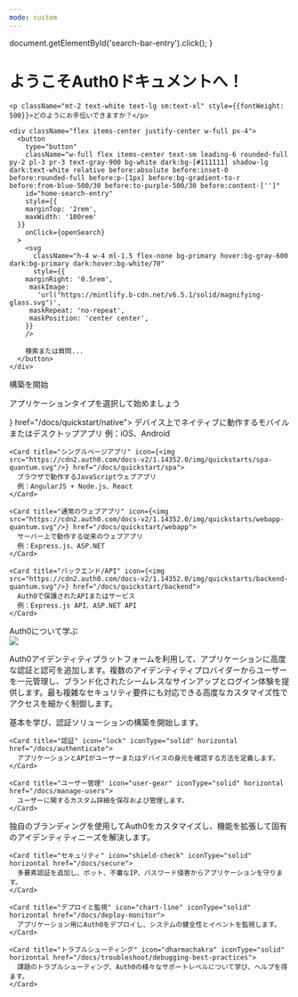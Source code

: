 ```yaml
---
mode: custom
---
```


  document.getElementById('search-bar-entry').click();
}

<div className="relative w-full flex items-center justify-center" style={{ height: 'auto', minHeight: '28rem', overflow: 'hidden' }}>
  <div
    id="background-div"
    class="absolute inset-0"
    style={{
  height: "100%",
  background: "linear-gradient(197deg, rgb(17, 17, 17) 21.66%, rgb(25, 25, 25) 56.46%, rgb(64, 22, 160) 92.21%, rgb(63, 89, 228) 106.26%)",
  backgroundSize: "cover",
  backgroundPosition: "center"
}}
  />

  <div style={{ position: 'absolute', textAlign: 'center', padding: '0 1rem', maxWidth: '100%', left: '50%', transform: 'translateX(-50%)' }}>
    <h1
      className="text-white text-3xl sm:text-4xl md:text-5xl lg:text-6xl"
      style={{
        marginTop: '2rem',
        fontWeight: 500,
        margin: '0',
        textAlign: 'center'
    }}
    >
      ようこそ<span className="bg-gradient-to-r from-blue-600 to-orange-300 bg-clip-text text-transparent">Auth0</span>ドキュメントへ！
    </h1>

    <p className="mt-2 text-white text-lg sm:text-xl" style={{fontWeight: 500}}>どのようにお手伝いできますか？</p>

    <div className="flex items-center justify-center w-full px-4">
      <button
        type="button"
        className="w-full flex items-center text-sm leading-6 rounded-full py-2 pl-3 pr-3 text-gray-900 bg-white dark:bg-[#111111] shadow-lg dark:text-white relative before:absolute before:inset-0 before:rounded-full before:p-[1px] before:bg-gradient-to-r before:from-blue-500/30 before:to-purple-500/30 before:content-['']"
        id="home-search-entry"
        style={{
        marginTop: '2rem',
        maxWidth: '100rem'
      }}
        onClick={openSearch}
      >
        <svg
          className="h-4 w-4 ml-1.5 flex-none bg-primary hover:bg-gray-600 dark:bg-primary dark:hover:bg-white/70"
          style={{
        marginRight: '0.5rem',
         maskImage:
           'url("https://mintlify.b-cdn.net/v6.5.1/solid/magnifying-glass.svg")',
         maskRepeat: 'no-repeat',
         maskPosition: 'center center',
        }}
        />

        検索または質問...
      </button>
    </div>
  </div>
</div>

<div
  className="px-4 sm:px-6 lg:px-8"
  style={{
  marginTop: '4rem',
  marginBottom: '8rem',
  maxWidth: '70rem',
  marginLeft: 'auto',
  marginRight: 'auto'
}}
>
  <div className="text-gray-900 dark:text-white mb-2 mt-8 text-2xl sm:text-3xl md:text-4xl" style={{ fontWeight: '600'}}>構築を開始</div>
  <p className="text-gray-700 dark:text-white mb-4 mt-2 text-lg sm:text-xl md:text-2xl" style={{ fontWeight: '400'}}>アプリケーションタイプを選択して始めましょう</p>

  <CardGroup cols={4}>
    <Card title="ネイティブ/モバイルアプリ" icon={<img src="https://cdn2.auth0.com/docs-v2/1.14352.0/img/quickstarts/native-quantum.svg"/>} href="/docs/quickstart/native">
      デバイス上でネイティブに動作するモバイルまたはデスクトップアプリ
      例：iOS、Android
    </Card>

    <Card title="シングルページアプリ" icon={<img src="https://cdn2.auth0.com/docs-v2/1.14352.0/img/quickstarts/spa-quantum.svg"/>} href="/docs/quickstart/spa">
      ブラウザで動作するJavaScriptウェブアプリ
      例：AngularJS + Node.js、React
    </Card>

    <Card title="通常のウェブアプリ" icon={<img src="https://cdn2.auth0.com/docs-v2/1.14352.0/img/quickstarts/webapp-quantum.svg"/>} href="/docs/quickstart/webapp">
      サーバー上で動作する従来のウェブアプリ
      例：Express.js、ASP.NET
    </Card>

    <Card title="バックエンド/API" icon={<img src="https://cdn2.auth0.com/docs-v2/1.14352.0/img/quickstarts/backend-quantum.svg"/>} href="/docs/quickstart/backend">
      Auth0で保護されたAPIまたはサービス
      例：Express.js API、ASP.NET API
    </Card>
  </CardGroup>

  <div className="text-gray-900 dark:text-white mb-2 mt-8 text-2xl sm:text-3xl md:text-4xl" style={{ fontWeight: '600'}}>Auth0について学ぶ</div>

  <Frame>
    <img src="https://cdn2.auth0.com/docs-v2/1.14352.0/img/site-graph-dark.svg" className="w-full h-auto" />
  </Frame>

  <p className="text-gray-700 dark:text-white mb-4 mt-4 text-base sm:text-lg" style={{ fontWeight: '400'}}>
    Auth0アイデンティティプラットフォームを利用して、アプリケーションに高度な認証と認可を追加します。複数のアイデンティティプロバイダーからユーザーを一元管理し、ブランド化されたシームレスなサインアップとログイン体験を提供します。最も複雑なセキュリティ要件にも対応できる高度なカスタマイズ性でアクセスを細かく制御します。
  </p>

  <CardGroup cols={3}>
    <Card title="はじめに" icon="bolt" iconType="solid" horizontal href="/docs/get-started/identity-fundamentals">
      基本を学び、認証ソリューションの構築を開始します。
    </Card>

    <Card title="認証" icon="lock" iconType="solid" horizontal href="/docs/authenticate">
      アプリケーションとAPIがユーザーまたはデバイスの身元を確認する方法を定義します。
    </Card>

    <Card title="ユーザー管理" icon="user-gear" iconType="solid" horizontal href="/docs/manage-users">
      ユーザーに関するカスタム詳細を保存および管理します。
    </Card>
  </CardGroup>

  <CardGroup cols={4}>
    <Card title="カスタマイズ" icon="puzzle" iconType="solid" horizontal href="/docs/customize">
      独自のブランディングを使用してAuth0をカスタマイズし、機能を拡張して固有のアイデンティティニーズを解決します。
    </Card>

    <Card title="セキュリティ" icon="shield-check" iconType="solid" horizontal href="/docs/secure">
      多要素認証を追加し、ボット、不審なIP、パスワード侵害からアプリケーションを守ります。
    </Card>

    <Card title="デプロイと監視" icon="chart-line" iconType="solid" horizontal href="/docs/deploy-monitor">
      アプリケーション用にAuth0をデプロイし、システムの健全性とイベントを監視します。
    </Card>

    <Card title="トラブルシューティング" icon="dharmachakra" iconType="solid" horizontal href="/docs/troubleshoot/debugging-best-practices">
      課題のトラブルシューティング、Auth0の様々なサポートレベルについて学び、ヘルプを得ます。
    </Card>
  </CardGroup>
</div>
